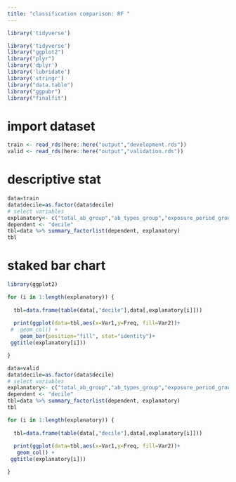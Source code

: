 ```yaml
---
title: "classification comparison: RF "
---
```


```r
library('tidyverse')

library('tidyverse')
library("ggplot2")
library("plyr")
library('dplyr')
library('lubridate')
library('stringr')
library("data.table")
library("ggpubr")
library("finalfit")

```

# import dataset
```r

train <- read_rds(here::here("output","development.rds"))
valid <- read_rds(here::here("output","validation.rds"))

```



# descriptive stat 
```r
data=train
data$decile=as.factor(data$decile)
# select variables
explanatory<- c("total_ab_group","ab_types_group","exposure_period_group","recent_ab_days_group","broad_ab_prescriptions_group","interval_mean_group","interval_sd_group")
dependent <- "decile"
tbl=data %>% summary_factorlist(dependent, explanatory)
tbl
```

# staked bar chart
```r
library(ggplot2)

for (i in 1:length(explanatory)) {
  
  tbl=data.frame(table(data[,"decile"],data[,explanatory[i]]))
  
  print(ggplot(data=tbl,aes(x=Var1,y=Freq, fill=Var2))+
 #  geom_col() +
    geom_bar(position="fill", stat="identity")+
 ggtitle(explanatory[i]))

}


```

```r
data=valid
data$decile=as.factor(data$decile)
# select variables
explanatory<- c("total_ab_group","ab_types_group","exposure_period_group","recent_ab_days_group","broad_ab_prescriptions_group","interval_mean_group","interval_sd_group")
dependent <- "decile"
tbl=data %>% summary_factorlist(dependent, explanatory)
tbl

```

```r

for (i in 1:length(explanatory)) {
  
  tbl=data.frame(table(data[,"decile"],data[,explanatory[i]]))
  
  print(ggplot(data=tbl,aes(x=Var1,y=Freq, fill=Var2))+
   geom_col() +
 ggtitle(explanatory[i]))

}

```
